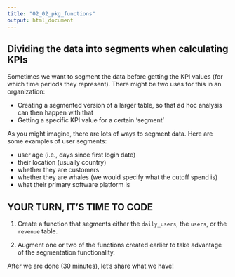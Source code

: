 ```yaml
---
title: "02_02_pkg_functions"
output: html_document
---
```


## Dividing the data into segments when calculating KPIs

Sometimes we want to segment the data before getting the KPI values (for which time periods they represent). There might be two uses for this in an organization:

- Creating a segmented version of a larger table, so that ad hoc analysis can then happen with that
- Getting a specific KPI value for a certain 'segment'

As you might imagine, there are lots of ways to segment data. Here are some examples of user segments:

- user age (i.e., days since first login date)
- their location (usually country)
- whether they are customers
- whether they are whales (we would specify what the cutoff spend is)
- what their primary software platform is

## YOUR TURN, IT'S TIME TO CODE

1. Create a function that segments either the `daily_users`, the `users`, or the `revenue` table.

2. Augment one or two of the functions created earlier to take advantage of the segmentation functionality.

After we are done (30 minutes), let's share what we have!
